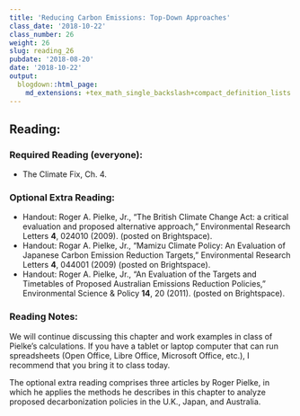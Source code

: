 ```yaml
---
title: 'Reducing Carbon Emissions: Top-Down Approaches'
class_date: '2018-10-22'
class_number: 26
weight: 26
slug: reading_26
pubdate: '2018-08-20'
date: '2018-10-22'
output:
  blogdown::html_page:
    md_extensions: +tex_math_single_backslash+compact_definition_lists
---
```

## Reading:

### Required Reading (everyone):
* The Climate Fix, Ch. 4.

### Optional Extra Reading:

* Handout: Roger A. Pielke, Jr., "The British Climate Change Act: a critical evaluation and proposed alternative approach," Environmental Research Letters **4**, 024010 (2009). (posted on Brightspace).
* Handout: Rogar A. Pielke, Jr., "Mamizu Climate Policy: An Evaluation of Japanese Carbon Emission Reduction Targets," Environmental Research Letters **4**, 044001 (2009) (posted on Brightspace).
* Handout: Roger A. Pielke, Jr., "An Evaluation of the Targets and Timetables of Proposed Australian Emissions Reduction Policies," Environmental Science & Policy **14**, 20 (2011). (posted on Brightspace).

### Reading Notes:

We will continue discussing this chapter and work examples in class of Pielke's calculations. If you have a tablet or laptop computer that can run spreadsheets (Open Office, Libre Office, Microsoft Office, etc.), I recommend that you bring it to class today.

The optional extra reading comprises three articles by Roger Pielke, in which he applies the methods he describes in this chapter to analyze proposed decarbonization policies in the U.K., Japan, and Australia.
